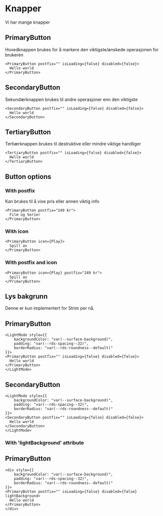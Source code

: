 # Knapper

Vi har mange knapper

## PrimaryButton

Hovedknappen brukes for å markere den viktigste/ønskede operasjonen for brukeren

```tsx live=true
<PrimaryButton postfix="" isLoading={false} disabled={false}>
  Hello world
</PrimaryButton>
```

## SecondaryButton

Sekundærknappen brukes til andre operasjoner enn den viktigste

```tsx live=true
<SecondaryButton postfix="" isLoading={false} disabled={false}>
  Hello world
</SecondaryButton>
```

## TertiaryButton

Tertiærknappen brukes til destruktive eller mindre viktige handliger

```tsx live=true
<TertiaryButton postfix="" isLoading={false} disabled={false}>
  Hello world
</TertiaryButton>
```

## Button options

### With postfix

Kan brukes til å vise pris eller annen viktig info

```tsx render=true
<PrimaryButton postfix="249 kr">
  Film og Serier
</PrimaryButton>
```


### With icon

```tsx render=true
<PrimaryButton icon={Play}>
  Spill av
</PrimaryButton>
```

### With postfix and icon

```tsx render=true
<PrimaryButton icon={Play} postfix="249 kr">
  Spill av
</PrimaryButton>
```

## Lys bakgrunn

Denne er kun implementert for Strim per nå.

## PrimaryButton
```tsx live=true 
<LightMode style={{
    backgroundColor: "var(--surface-background)",
    padding: "var(--rds-spacing--32)",
    borderRadius: "var(--rds-roundness--default)"
}}>
<PrimaryButton postfix="" isLoading={false} disabled={false}>
  Hello world
</PrimaryButton>
</LightMode>
```
## SecondaryButton
```tsx live=true
<LightMode style={{
    backgroundColor: "var(--surface-background)",
    padding: "var(--rds-spacing--32)",
    borderRadius: "var(--rds-roundness--default)"
}}>
<SecondaryButton postfix="" isLoading={false} disabled={false}>
  Hello world
</SecondaryButton>
</LightMode>
```

### With 'lightBackground' attribute

## PrimaryButton
```tsx live=true 
<div style={{
    backgroundColor: "var(--surface-background)",
    padding: "var(--rds-spacing--32)",
    borderRadius: "var(--rds-roundness--default)"
}}>
<PrimaryButton postfix="" isLoading={false} disabled={false} lightBackground>
  Hello world
</PrimaryButton>
</div>
```